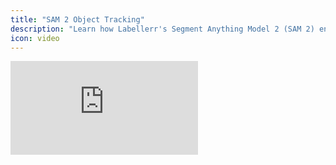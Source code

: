 ```yaml
---
title: "SAM 2 Object Tracking"
description: "Learn how Labellerr's Segment Anything Model 2 (SAM 2) enables 10x faster video object tracking for annotating moving objects across frames with minimal manual effort."
icon: video
---
```


<iframe
  className="w-full aspect-video rounded-xl"
  src="https://www.youtube.com/embed/gOeu5hjzuew"
  title="Speed Up AI Training with SAM 2 for Quick Video Annotation | Sports, Robotics & Security"
  frameBorder="0"
  allow="accelerometer; autoplay; clipboard-write; encrypted-media; gyroscope; picture-in-picture; web-share"
  allowFullScreen
/>

# Labellerr: Segment Anything Model 2 (SAM 2) Video Object Tracking Documentation

## Introduction

Labellerr's SAM 2 enables **10x faster video object tracking** compared to manual annotation, making it ideal for annotating moving objects—such as players and balls in sports videos—across frames with minimal effort. This AI-powered tool streamlines the process, saving significant time and ensuring high-accuracy results in sports analytics, robotics, retail, and agriculture.

## Key Features

- **AI-driven, frame-by-frame object tracking**
- Compatible with multiple label types (player, ball, etc.)
- Combines manual annotation, point prompts, and automated tracking
- Efficiently handles occlusions and out-of-frame moments

## Step-by-Step Guide: Using SAM 2 for Video Object Tracking

### 1. Preparing the Video and Labels

- **Upload your video** to the Labellerr platform.
- Play the video briefly to familiarize yourself with its content.
- **Create labels** for each object you want to track (e.g., `player`, `ball`).

### 2. Annotating Key Frames with SAM 2

#### a. Select Object and Annotation Tool

- Select the relevant label (e.g., `ball`).
- Click the **Magic Brush** and choose **Segment Anything Model 2 (SAM 2)** from the dropdown menu.

#### b. Add Point Prompts

- Click the *interact* icon to begin.
- Place point prompts on the object to help the model segment it accurately.
- Confirm the segmentation by clicking the tick icon.

#### c. Track Object Across Video

- Right-click on the object and select **SAM 2 Tracking**.
- SAM 2 automatically tracks and segments the object across the entire video timeline.
- **Repeat for additional objects** (e.g., select `player` and follow the same steps).

### 3. Reviewing and Adjusting Tracks

#### a. Timeline Visualization

- Tracked objects appear on a colored timeline.
- Colored dots indicate **present**, **absent**, or **segmentation error**.
- Gaps in the timeline indicate occlusion or the object moving out of frame.

#### b. Handling Occlusions & Errors

- If SAM 2 misses a frame:
  - Right-click and select **Mark Out of View** (if object is absent).
  - Right-click and select **Mark in View** (if object is present).

#### c. Seamless Results

- Play the labeled video to preview accurate object tracking across all frames.

### 4. Customizing Annotations (Optional)

- Use **bounding boxes** for simple shapes (e.g., players).
- Use **polygons** for small or irregular objects (e.g., balls).
- Add **attributes** (e.g., player activity, jersey color) and **video-wide classifications** for detailed datasets.

### 5. Firing Multiple Annotation Jobs

Labellerr supports running **multiple annotation jobs simultaneously**, speeding up large-scale video annotation.

#### How It Works

1. Upload your videos and create object labels.
2. Select objects to annotate.
3. Click the **SAM 2 button** in the object header.
4. Choose the object for this job.
5. Click **Run** to automatically track and segment the object across all frames.

<iframe
  className="w-full aspect-video rounded-xl"
  src="https://www.youtube.com/embed/81O5BBMxi20?si=lotP3gKqI8gnWP9J"
  title="SAM 2 Multi-Object Tracking Demo"
  frameBorder="0"
  allow="accelerometer; autoplay; clipboard-write; encrypted-media; gyroscope; picture-in-picture; web-share"
  allowFullScreen
/>

### 6. Running SAM 2 on a Single Timeline

You can track multiple objects continuously in a single workflow.

#### How It Works

- Upload your video and create labels for all objects.
- Select each object to include in the timeline job.
- Right-click on the timeline, choose **SAM 2 Tracking**, and select **Run SAM 2**.
- Monitor progress in the **Timeline** section, where colored dots indicate object presence, absence, or segmentation errors.

---

## Benefits

- **Dramatically faster:** Reduces hours of manual tracking to just a few clicks.
- **High accuracy:** AI leverages previous frame information to minimize drift and errors.
- **Flexible:** Suitable for any moving object in videos—sports, robotics, animals, retail, etc.
- **Easy error correction:** Quick manual fixes via right-click if predictions are off.